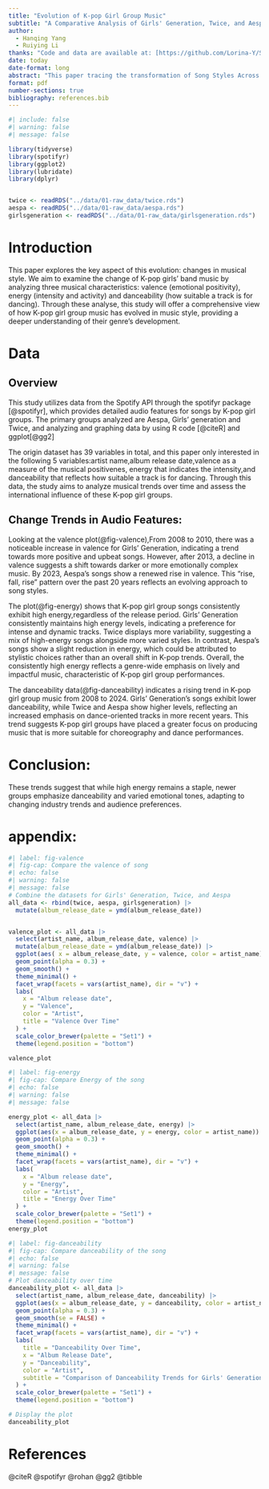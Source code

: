 ```yaml
---
title: "Evolution of K-pop Girl Group Music"
subtitle: "A Comparative Analysis of Girls' Generation, Twice, and Aespa"
author: 
  - Hanqing Yang
  - Ruiying Li
thanks: "Code and data are available at: [https://github.com/Lorina-Y/SpotifyAPI.git]."
date: today
date-format: long
abstract: "This paper tracing the transformation of Song Styles Across Generations of K-pop, focus on 3 representative girl group: Girls' Generation, Twice, and Aespa"
format: pdf
number-sections: true
bibliography: references.bib
---
```


```r
#| include: false
#| warning: false
#| message: false

library(tidyverse)
library(spotifyr)
library(ggplot2)
library(lubridate)
library(dplyr)


twice <- readRDS("../data/01-raw_data/twice.rds")
aespa <- readRDS("../data/01-raw_data/aespa.rds")
girlsgeneration <- readRDS("../data/01-raw_data/girlsgeneration.rds")

```


# Introduction
This paper explores the key aspect of this evolution: changes in musical style.
We aim to examine the change of K-pop girls’ band music by analyzing three musical characteristics: valence (emotional positivity), energy (intensity and activity) and danceability (how suitable a track is for dancing).
Through these analyse, this study will offer a comprehensive view of how K-pop girl group music has evolved in music style, providing a deeper understanding of their genre's development.

# Data {#sec-data}
## Overview
This study utilizes data from the Spotify API through the spotifyr package [@spotifyr], which provides detailed audio features for songs by K-pop girl groups. The primary groups analyzed are Aespa, Girls’ generation and Twice, and analyzing and graphing data by using R code [@citeR] and ggplot[@gg2]
 
The origin dataset has 39 variables in total, and this paper only interested in the following 5 variables:artist name,album release date,valence as a measure of the musical positivenes, energy that indicates the intensity,and danceability that reflects how suitable a track is for dancing.
Through this data, the study aims to analyze musical trends over time and assess the international influence of these K-pop girl groups.  

## Change Trends in Audio Features:

Looking at the valence plot(@fig-valence),From 2008 to 2010, there was a noticeable increase in valence for Girls' Generation, indicating a trend towards more positive and upbeat songs. However, after 2013, a decline in valence suggests a shift towards darker or more emotionally complex music. By 2023, Aespa's songs show a renewed rise in valence. This "rise, fall, rise" pattern over the past 20 years reflects an evolving approach to song styles.

The plot(@fig-energy) shows that K-pop girl group songs consistently exhibit high energy,regardless of the release period. Girls' Generation consistently maintains high energy levels, indicating a preference for intense and dynamic tracks. Twice displays more variability, suggesting a mix of high-energy songs alongside more varied styles. In contrast, Aespa's songs show a slight reduction in energy, which could be attributed to stylistic choices rather than an overall shift in K-pop trends. Overall, the consistently high energy reflects a genre-wide emphasis on lively and impactful music, characteristic of K-pop girl group performances.

The danceability data(@fig-danceability) indicates a rising trend in K-pop girl group music from 2008 to 2024. Girls' Generation's songs exhibit lower danceability, while Twice and Aespa show higher levels, reflecting an increased emphasis on dance-oriented tracks in more recent years. This trend suggests K-pop girl groups have placed a greater focus on producing music that is more suitable for choreography and dance performances.

# Conclusion:
These trends suggest that while high energy remains a staple, newer groups emphasize danceability and varied emotional tones, adapting to changing industry trends and audience preferences.

# appendix:

```r
#| label: fig-valence
#| fig-cap: Compare the valence of song
#| echo: false
#| warning: false
#| message: false
# Combine the datasets for Girls' Generation, Twice, and Aespa
all_data <- rbind(twice, aespa, girlsgeneration) |>
  mutate(album_release_date = ymd(album_release_date))


valence_plot <- all_data |>
  select(artist_name, album_release_date, valence) |>
  mutate(album_release_date = ymd(album_release_date)) |> 
  ggplot(aes( x = album_release_date, y = valence, color = artist_name)) +
  geom_point(alpha = 0.3) +
  geom_smooth() +
  theme_minimal() +
  facet_wrap(facets = vars(artist_name), dir = "v") +
  labs(
    x = "Album release date",
    y = "Valence",
    color = "Artist",
    title = "Valence Over Time"
  ) +
  scale_color_brewer(palette = "Set1") +
  theme(legend.position = "bottom")

valence_plot

```

```r
#| label: fig-energy
#| fig-cap: Compare Energy of the song
#| echo: false
#| warning: false
#| message: false

energy_plot <- all_data |>
  select(artist_name, album_release_date, energy) |>
  ggplot(aes(x = album_release_date, y = energy, color = artist_name)) +
  geom_point(alpha = 0.3) +
  geom_smooth() +
  theme_minimal() +
  facet_wrap(facets = vars(artist_name), dir = "v") +
  labs(
    x = "Album release date",
    y = "Energy",
    color = "Artist",
    title = "Energy Over Time"
  ) +
  scale_color_brewer(palette = "Set1") +
  theme(legend.position = "bottom")
energy_plot
```

```r
#| label: fig-danceability
#| fig-cap: Compare danceability of the song
#| echo: false
#| warning: false
#| message: false
# Plot danceability over time
danceability_plot <- all_data |>
  select(artist_name, album_release_date, danceability) |>
  ggplot(aes(x = album_release_date, y = danceability, color = artist_name)) +
  geom_point(alpha = 0.3) +
  geom_smooth(se = FALSE) +
  theme_minimal() +
  facet_wrap(facets = vars(artist_name), dir = "v") +
  labs(
    title = "Danceability Over Time",
    x = "Album Release Date",
    y = "Danceability",
    color = "Artist",
    subtitle = "Comparison of Danceability Trends for Girls' Generation, Twice, and Aespa"
  ) +
  scale_color_brewer(palette = "Set1") +
  theme(legend.position = "bottom")

# Display the plot
danceability_plot


```

\newpage
# References
@citeR
@spotifyr
@rohan
@gg2
@tibble

